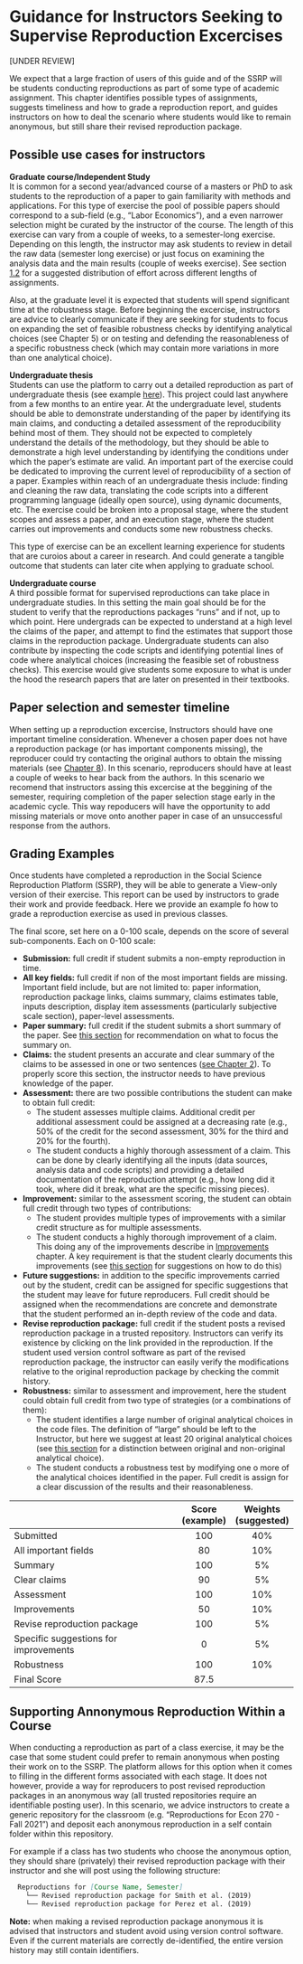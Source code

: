 # Guidance for Instructors Seeking to Supervise Reproduction Excercises
[UNDER REVIEW]

We expect that a large fraction of users of this guide and of the SSRP will be students conducting reproductions as part of some type of academic assignment. This chapter identifies possible types of assignments, suggests timeliness and how to grade a reproduction report, and guides instructors on how to deal the scenario where students would like to remain anonymous, but still share their revised reproduction package. 


## Possible use cases for instructors  

**Graduate course/Independent Study**  
It is common for a second year/advanced course of a masters or PhD to ask students to the reproduction of a paper to gain familiarity with methods and applications. For this type of exercise the pool of possible papers should correspond to a sub-field (e.g., "Labor Economics"), and a even narrower selection might be curated by the instructor of the course. The length of this exercise can vary from a couple of weeks, to a semester-long exercise. Depending on this length, the instructor may ask students to review in detail the raw data (semester long exercise) or just focus on examining the analysis data and the main results (couple of weeks exercise). See section [1.2](#indentify-timeline) for a suggested distribution of effort across different lengths of assignments.

Also, at the graduate level it is expected that students will spend significant time at the robustness stage. Before beginning the excercise, instructors are advice to clearly communicate if they are seeking for students to focus on expanding the set of feasible robustness checks by identifying analytical choices (see Chapter 5) or on testing and defending the reasonableness of a specific robustness check (which may contain more variations in more than one analytical choice).

**Undergraduate thesis**  
Students can use the platform to carry out a detailed reproduction as part of undergraduate thesis (see example [here](https://osf.io/3e6ps/)). This project could last anywhere from a few months to an entire year. At the undergraduate level, students should be able to demonstrate understanding of the paper by identifying its main claims, and conducting a detailed assessment of the reproducibility behind most of them. They should not be expected to completely understand the details of the methodology, but they should be able to demonstrate a high level understanding by identifying the conditions under which the paper's estimate are valid. An important part of the exercise could be dedicated to improving the current level of reproducibility of a section of a paper. Examples within reach of an undergraduate thesis include: finding and cleaning the raw data, translating the code scripts into a different programming language (ideally open source), using dynamic documents, etc. The exercise could be broken into a proposal stage, where the student scopes and assess a paper, and an execution stage, where the student carries out improvements and conducts some new robustness checks.  

This type of exercise can be an excellent learning experience for students that are curoios about a career in research. And could generate a tangible outcome that students can later cite when applying to graduate school. 

**Undergraduate course**  
A third possible format for supervised reproductions can take place in undergraduate studies. In this setting the main goal should be for the student to verify that the reproductions packages "runs" and if not, up to which point. Here undergrads can be expected to understand at a high level the claims of the paper, and attempt to find the estimates that support those claims in the reproduction package. Undergraduate students can also contribute by inspecting the code scripts and identifying potential lines of code where analytical choices (increasing the feasible set of robustness checks). This exercise would give students some exposure to what is under the hood the research papers that are later on presented in their textbooks. 


## Paper selection and semester timeline

When setting up a reproduction excercise, Instructors should have one important timeline consideration. Whenever a chosen paper does not have a reproduction package (or has important components missing), the reproducer could try contacting the original authors to obtain the missing materials (see [Chapter 8](#comunications)). In this scenario, reproducers should have at least a couple of weeks to hear back from the authors. In this scenario we recomend that instructors assing this excercise at the beggining of the semester, requiring completion of the paper selection stage early in the academic cycle. This way repoducers will have the opportunity to add missing materials or move onto another paper in case of an unsuccessful response from the authors. 


## Grading Examples 

Once students have completed a reproduction in the Social Science Reproduction Platform (SSRP), they will be able to generate a View-only version of their exercise. This report can be used by instructors to grade their work and provide feedback. Here we provide an example fo how to grade a reproduction exercise as used in previous classes. 

The final score, set here on a 0-100 scale, depends on the score of several sub-components. Each on 0-100 scale: 

 - **Submission:** full credit if student submits a non-empty reproduction in time.    
 - **All key fields:** full credit if non of the most important fields are missing. Important field include, but are not limited to: paper information, reproduction package links, claims summary, claims estimates table, inputs description, display item assessments (particularly subjective scale section), paper-level assessments.  
 - **Paper summary:** full credit if the student submits a short summary of the paper. See [this section](#read-sum) for recommendation on what to focus the summary on. 
 - **Claims:** the student presents an accurate and clear summary of the claims to be assessed in one or two sentences ([see Chapter 2](#scoping)). To properly score this section, the instructor needs to have previous knowledge of the paper.  
 - **Assessment:** there are two possible contributions the student can make to obtain full credit:    
    - The student assesses multiple claims. Additional credit per additional assessment could be assigned at a decreasing rate (e.g., 50% of the credit for the second assessment, 30% for the third and 20% for the fourth).    
    - The student conducts a highly thorough assessment of a claim. This can be done by clearly identifying all the inputs (data sources, analysis data and code scripts) and providing a detailed documentation of the reproduction attempt (e.g., how long did it took, where did it break, what are the specific missing pieces).   
 - **Improvement:** similar to the assessment scoring, the student can obtain full credit through two types of contributions:
    - The student provides multiple types of improvements with a similar credit structure as for multiple assessments. 
    - The student conducts a highly thorough improvement of a claim. This doing any of the improvements describe in [Improvements](#improvements) chapter. A key requirement is that the student clearly documents this improvements (see [this section](#doc-impr) for suggestions on how to do this) 
- **Future suggestions:** in addition to the specific improvements carried out by the student, credit can be assigned for specific suggestions that the student may leave for future reproducers. Full credit should be assigned when the recommendations are concrete and demonstrate that the student performed an in-depth review of the code and data. 
- **Revise reproduction package:** full credit if the student posts a revised reproduction package in a trusted repository. Instructors can verify its existence by clicking on the link provided in the reproduction. If the student used version control software as part of the revised reproduction package, the instructor can easily verify the modifications relative to the original reproduction package by checking the commit history.   
- **Robustness:** similar to assessment and improvement, here the student could obtain full credit from two type of strategies (or a combinations of them): 
   - The student identifies a large number of original analytical choices in the code files. The definition of "large" should be left to the Instructor, but here we suggest at least 20 original analytical choices (see [this section](#robust) for a distinction between original and non-original analytical choice).
   - The student conducts a robustness test by modifying one o more of the analytical choices identified in the paper. Full credit is assign for a clear discussion of the results and their reasonableness. 




|                                       | Score <br>  (example) | Weights <br>  (suggested)  |
|---------------------------------------|:---------:|:-----------:|
| Submitted                             |  100      |   40%       |
| All important fields                  |  80       |   10%       |
| Summary                               |  100      |    5%       |
| Clear claims                          |  90       |    5%       |
| Assessment                            |  100      |   10%       |
| Improvements                          |  50       |   10%       |
| Revise reproduction package           |  100      |    5%       |
| Specific suggestions for improvements |  0        |    5%       |
| Robustness                            |  100      |   10%       |
| Final Score                           |  87.5     |             |  



## Supporting Annonymous Reproduction Within a Course

When conducting a reproduction as part of a class exercise, it may be the case that some student could prefer to remain anonymous when posting their work on to the SSRP. The platform allows for this option when it comes to filling in the different forms associated with each stage. It does not however, provide a way for reproducers to post revised reproduction packages in an anonymous way (all trusted repositories require an identifiable posting user). In this scenario, we advice instructors to create a generic repository for the classroom (e.g. "Reproductions for Econ 270 - Fall 2021") and deposit each anonymous reproduction in a self contain folder within this repository. 

For example if a class has two students who choose the anonymous option, they should share (privately) their revised reproduction package with their instructor and she will post using the following structure: 

```md
  Reproductions for [Course Name, Semester]
    └── Revised reproduction package for Smith et al. (2019)
    └── Revised reproduction package for Perez et al. (2019)
```

**Note:** when making a revised reproduction package anonymous it is advised that instructors and student avoid using version control software. Even if the current materials are correctly de-identified, the entire version history may still contain identifiers. 